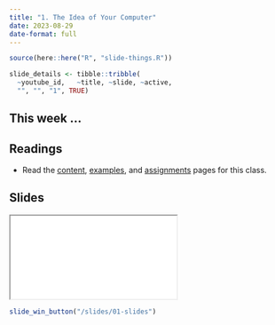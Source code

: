 ```yaml
---
title: "1. The Idea of Your Computer"
date: 2023-08-29
date-format: full
---
```


```r
source(here::here("R", "slide-things.R"))

slide_details <- tibble::tribble(
  ~youtube_id,   ~title, ~slide, ~active,
  "", "", "1", TRUE)

```

## This week ...

## Readings

- Read the [content](/content/index.qmd), [examples](/example/index.qmd), and [assignments](/assignment/index.qmd) pages for this class.

## Slides

```{=html}
<script type="application/javascript">

function resizeIFrameToFitContent( iFrame ) {

   iFrame.width  = document.getElementById("quarto-document-content").clientWidth;
   iFrame.height  = (document.getElementById("quarto-document-content").clientWidth * 0.5625)
}

window.addEventListener('DOMContentLoaded', function(e) {

    var iFrame = document.getElementById( 'quartoframe' );
    resizeIFrameToFitContent( iFrame );
    } );

</script>
<iframe class="slide-deck" id="quartoframe" src="../slides/01-slides.html"></iframe>
```

```r
slide_win_button("/slides/01-slides")
```
